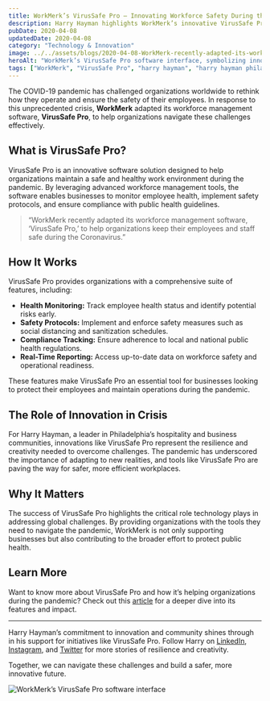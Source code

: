 ```yaml
---
title: WorkMerk’s VirusSafe Pro – Innovating Workforce Safety During the Pandemic
description: Harry Hayman highlights WorkMerk’s innovative VirusSafe Pro software, designed to help organizations ensure workforce safety during the COVID-19 pandemic.
pubDate: 2020-04-08
updatedDate: 2020-04-08
category: "Technology & Innovation"
image: ../../assets/blogs/2020-04-08-WorkMerk-recently-adapted-its-workforce-managemen/2020-04-08_16-07-12_UTC.jpg
heroAlt: "WorkMerk’s VirusSafe Pro software interface, symbolizing innovation in workforce safety during the pandemic"
tags: ["WorkMerk", "VirusSafe Pro", "harry hayman", "harry hayman philadelphia", "technology", "innovation", "COVID-19", "workforce safety"]
---
```


The COVID-19 pandemic has challenged organizations worldwide to rethink how they operate and ensure the safety of their employees. In response to this unprecedented crisis, **WorkMerk** adapted its workforce management software, **VirusSafe Pro**, to help organizations navigate these challenges effectively.

## What is VirusSafe Pro?

VirusSafe Pro is an innovative software solution designed to help organizations maintain a safe and healthy work environment during the pandemic. By leveraging advanced workforce management tools, the software enables businesses to monitor employee health, implement safety protocols, and ensure compliance with public health guidelines.

> “WorkMerk recently adapted its workforce management software, ‘VirusSafe Pro,’ to help organizations keep their employees and staff safe during the Coronavirus.”

## How It Works

VirusSafe Pro provides organizations with a comprehensive suite of features, including:

- **Health Monitoring:** Track employee health status and identify potential risks early.
- **Safety Protocols:** Implement and enforce safety measures such as social distancing and sanitization schedules.
- **Compliance Tracking:** Ensure adherence to local and national public health regulations.
- **Real-Time Reporting:** Access up-to-date data on workforce safety and operational readiness.

These features make VirusSafe Pro an essential tool for businesses looking to protect their employees and maintain operations during the pandemic.

## The Role of Innovation in Crisis

For Harry Hayman, a leader in Philadelphia’s hospitality and business communities, innovations like VirusSafe Pro represent the resilience and creativity needed to overcome challenges. The pandemic has underscored the importance of adapting to new realities, and tools like VirusSafe Pro are paving the way for safer, more efficient workplaces.

## Why It Matters

The success of VirusSafe Pro highlights the critical role technology plays in addressing global challenges. By providing organizations with the tools they need to navigate the pandemic, WorkMerk is not only supporting businesses but also contributing to the broader effort to protect public health.

## Learn More

Want to know more about VirusSafe Pro and how it’s helping organizations during the pandemic? Check out this [article](https://bit.ly/39Jc3K5) for a deeper dive into its features and impact.

---

Harry Hayman’s commitment to innovation and community shines through in his support for initiatives like VirusSafe Pro. Follow Harry on [LinkedIn](https://www.linkedin.com/in/harryhayman), [Instagram](https://www.instagram.com/harryhayman/), and [Twitter](https://twitter.com/harryhayman) for more stories of resilience and creativity.

Together, we can navigate these challenges and build a safer, more innovative future.

![WorkMerk’s VirusSafe Pro software interface](../../assets/blogs/2020-04-08-WorkMerk-recently-adapted-its-workforce-managemen/2020-04-08_16-07-12_UTC.jpg)